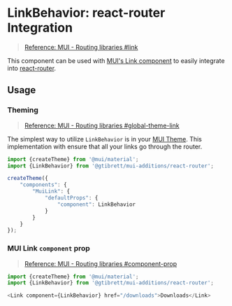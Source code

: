 
<Meta title="react-router/LinkBehavior"/>

# LinkBehavior: react-router Integration
> <a href="https://mui.com/material-ui/integrations/routing/#link" target="_blank">Reference: MUI - Routing libraries #link</a>

This component can be used with <a href="https://mui.com/material-ui/api/link/" target="_blank">MUI's Link component</a> to easily integrate into <a href="https://reactrouter.com/" target="_blank">react-router</a>.

## Usage
### Theming
> <a href="https://mui.com/material-ui/integrations/routing/#global-theme-link" target="_blank">Reference: MUI - Routing libraries #global-theme-link</a>

The simplest way to utilize `LinkBehavior` is in your <a href="https://mui.com/material-ui/customization/theming/" target="_blank">MUI Theme</a>. This implementation with ensure that all your links go through the router.
```typescript
import {createTheme} from '@mui/material';
import {LinkBehavior} from '@gtibrett/mui-additions/react-router';

createTheme({
    "components": {
        "MuiLink": {
            "defaultProps": {
                "component": LinkBehavior
            }
        }
    }
});
```

### MUI Link `component` prop
> <a href="https://mui.com/material-ui/integrations/routing/#component-prop" target="_blank">Reference: MUI - Routing libraries #component-prop</a>

```typescript
import {createTheme} from '@mui/material';
import {LinkBehavior} from '@gtibrett/mui-additions/react-router';

<Link component={LinkBehavior} href="/downloads">Downloads</Link>
```